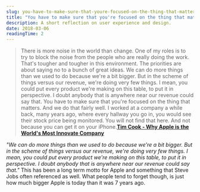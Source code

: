 ```yaml
---
slug: you-have-to-make-sure-that-youre-focused-on-the-thing-that-matters
title: "You have to make sure that you're focused on the thing that matters."
description: A short reflection on user experience and design.
date: 2018-03-06
readingTime: 2
---
```


>There is more noise in the world than change. One of my roles is to try to block the noise from the people who are really doing the work. That's tougher and tougher in this environment. The priorities are about saying no to a bunch of great ideas. We can do more things than we used to do because we're a bit bigger. But in the scheme of things versus our revenue, we're doing very few things. I mean, you could put every product we're making on this table, to put it in perspective. I doubt anybody that is anywhere near our revenue could say that. You have to make sure that you're focused on the thing that matters. And we do that fairly well. I worked at a company a while back, many years ago, where every hallway you go in, you would see their stock price being monitored. You will not find that here. And not because you can get it on your iPhone.**<a href="https://www.fastcompany.com/40525409/why-apple-is-the-worlds-most-innovative-company">Tim Cook - Why Apple is the World's Most Innovate Company</a>**

_"We can do more things than we used to do because we're a bit bigger. But in the scheme of things versus our revenue, we're doing very few things. I mean, you could put every product we're making on this table, to put it in perspective. I doubt anybody that is anywhere near our revenue could say that."_ This has been a long term motto for Apple and something that Steve Jobs often referenced as well. What people tend to forget though, is just how much bigger Apple is today than it was 7 years ago.
